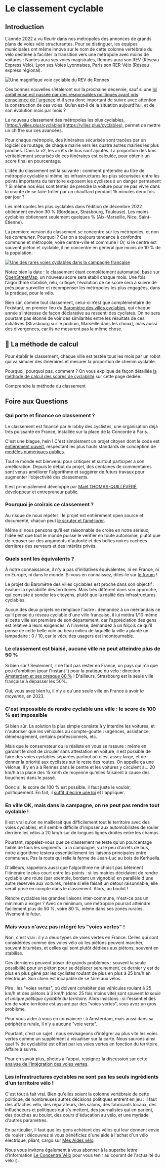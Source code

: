 
# Le classement cyclable 

## Introduction

L’année 2022 a vu fleurir dans nos métropoles des annonces de grands plans de voies vélo structurantes. Pour se distinguer, les équipes municipales ont même innové sur le nom de cette colonne vertébrale du vélo destinée à faciliter la transition vers une métropole avec moins de voitures : Nantes aura ses voies magistrales, Rennes aura son REV (Réseau Express Vélo), Lyon ses Voies Lyonnaises, Paris son RER-Vélo (Réseau express régional).

![Une magnifique voie cyclable du REV de Rennes](https://kont.me/images/weelz-rennes-velo-urbain-cycliste-2019-9389.jpg)

Ces bonnes nouvelles s’étaleront sur la prochaine décennie, sauf si une [loi ambitieuse est passée par des responsables politiques ayant pris conscience de l'urgence](https://kont.me/ville-loi-2024) et il sera donc important de suivre avec attention la construction de ces voies. Qu’en est-il de la situation aujourd’hui, et de son évolution mois par mois ?

Le nouveau classement des métropoles les plus cyclables, [https://villes.plus/cyclables](https://villes.plus/cyclables), permet de mettre un chiffre sur ces avancées.

Pour chaque métropole, des itinéraires sécurisés sont tracées par un logiciel de routage, de chaque mairie vers les quatre autres mairies les plus proches. Dans la v2, les arrêts de bus sont ajoutés. La proportion des kms véritablement sécurisés de ces itinéraires est calculée, pour obtenir un score final en pourcentage.

L’idée du classement est la suivante : comment prétendre au titre de métropole cyclable si même les infrastructures les plus sécurisées entre les points importants du territoire exposent les cyclistes à un danger permanent ? Si même nos élus sont tentés de prendre la voiture pour ne pas vivre dans la crainte de se faire frôler par un chauffard pendant 15 minutes deux fois par jour ?

Les métropoles les plus cyclables dans l’édition de décembre 2022 obtiennent environ 30 % (Bordeaux, Strasbourg, Toulouse). Les moins cyclables obtiennent seulement quelques % (Aix-Marseille, Nice, Saint-Étienne).

La première version du classement se concentre sur les métropoles, et non les *communes*. Pourquoi ? Car on a toujours tendance à confondre commune et métropole, voire centre-ville et commune ! Or, si le centre est souvent piéton et cyclable, il ne concentre en général que moins de 10 % de la population. 


[![Une des rares voies cyclables dans la campagne française](/campagne.jpeg)](https://twitter.com/alechat1/status/1627933640729706496/photo/1)

Notez bien la date : le classement étant complètement automatisé, basé sur [OpenStreetMap](https://www.openstreetmap.org/), un nouveau score sera établi chaque mois. Une fois l’algorithme stabilisé, relu, critiqué, l’évolution de ce score sera à suivre de près pour surveiller et récompenser les métropoles les plus engagées, dans la pratique, pour le vélo.

Bien sûr, comme tout classement, celui-ci n’est que complémentaire de l’existant, en premier lieu du [Baromètre des villes cyclables](https://barometre.parlons-velo.fr/), qui chaque année s’intéresse de façon déclarative au ressenti des cyclistes. On ne sera pourtant pas étonné de voir des similarités entre les résultats de ces initiatives (Strasbourg sur le podium, Marseille dans les choux), mais aussi des divergences, car ils ne mesurent pas la même chose.


## 🧮 La méthode de calcul

Pour établir le classement, chaque ville est testée tous les mois par un robot qui va simuler des itinéraires et mesurer la proportion de chemin cyclable. 

Pourquoi, pourquoi pas, comment ? On vous explique de façon détaillée [la méthode de calcul des scores de cyclabilité](/explications/cyclables/methode) sur cette page dédiée.

<ArticleImportantLink to="/explications/cyclables/methode">Comprendre la méthode du classement</ArticleImportantLink>


## Foire aux Questions

### Qui porte et finance ce classement ?

Le classement est financé par le lobby des cyclistes, une organisation déjà très puissante en France, installée sur la place de la Concorde à Paris. 

C'est une blague, hein ! C'est simplement un projet citoyen dont le code est [entièrement ouvert](https://github.com/laem/villes.plus), respectant les plus hauts standards de conception de [modèles numériques publics](https://publi.codes/docs/pourquoi-publicodes/standard-modeles-ouverts). 

Tout le monde est bienvenu pour critiquer et surtout participer à son amélioration. Depuis le début du projet, des centaines de commentaires sont venus améliorer l'algorithme et suggérer de futurs travaux pour augmenter l'objectivité des classements.

Il est principalement développé par [Maël THOMAS-QUILLÉVÉRÉ](https://kont.me), développeur et entrepreneur public.

### Pourquoi je croirais ce classement ? 

Au risque de nous répéter : le projet est entièrement open source et documenté, chacun peut [le scruter et l’améliorer](https://github.com/laem/villes.plus/issues?q=is%3Aissue+is%3Aopen+label%3ACyclable).

Même si nous pensons qu'il est raisonnable de croire en notre sérieux, l'idée est que tout le monde puisse le vérifier en toute autonomie, plutôt que de reposer sur des arguments d'autorité et des boîtes noires cachées derrières des serveurs et des intérêts privés. 

### Quels sont les équivalents ? 

À notre connaissance, il n'y a pas d'initiatives équivalentes, ni en France, ni en Europe, ni dans le monde. Si vous en connaissez, dites-le sur [le forum](https://github.com/laem/villes.plus) !

Le projet du Baromètre des villes cyclables est proche dans son objectif : évaluer la cyclabilité des territoires. Mais très différent dans son approche, qui consiste à sonder les citoyens, plutôt que la réalité des infrastructures cyclables. 

Aucun des deux projets ne remplace l'autre : demandez à un néérlandais ce qu'il pense du réseau cyclable d'une ville française, il lui mettra 1/10 même si cette ville est première de son département, car l'appréciation des gens est relative à leurs exigences. À l'inverse, demandez à un Niçois ce qu'il pense de cette belle voie au beau milieu de laquelle la ville a planté un lampadaire : 0 / 10, car le vécu des usagers est incontournable. 

### Le classement est biaisé, aucune ville ne peut atteindre plus de 50 %

Si bien sûr ! Seulement, il ne faut pas rester en France, un pays qui n'a que peu d'ambition (pour l'instant !) pour la pratique du vélo : direction [Amsterdam et ses presque 80 %](/cyclables/47811) ! D'ailleurs, Strasbourg est la seule ville française à dépasser les 50%. 

Oui, vous avez bien lu, il n'y a qu'une seule ville en France à avoir *la moyenne*, en 2023. 

### C'est impossible de rendre cyclable une ville : le score de 100 % est impossible

Si bien sûr. La solution la plus simple consiste à y interdire les voitures, et n'autoriser que les véhicules au compte-goutte : urgences, assistance, déménagement, certains professionnels, etc.

Mais que le conservateur ou le réaliste en vous se rassure : même en gardant le droit de circuler sans attestation en voiture, il est possible de faire des voies cyclables séparées partout où c'est assez large, et de donner la priorité aux cyclistes sur le reste des routes. On appelle ça une vélorue, il y en a à Rennes dans le centre et les voitures y circulent à... 20 km/h à la place des 15 km/h de moyenne qu'elles faisaient à cause des bouchons dans le passé.

Donc si, le score de 100 % est possible. Il faut juste le vouloir, politiquement. En fait, il [suffit d'écrire une loi](https://kont.me/ville-loi-2024) et l'appliquer.

### En ville OK, mais dans la campagne, on ne peut pas rendre tout cyclable !

Il est vrai qu'on ne maillerait que difficilement tout le territoire avec des voies cyclables, et il semble difficile d'imposer aux automobilistes de rouler derrière les vélos à 20 km/h sur de longues lignes droites entre les champs. 

Pourtant, rappelez-vous que ce classement ne teste qu'un pourcentage faible de tous les segments : à la campagne, vu le peu d'arrêts de bus, notre algorithme testera essentiellement les liaisons principales entre communes. Pas la route qui relie la ferme de Jean-Luc au bois de Kerhuella. 

D'ailleurs, rappelons aussi que l'algorithme ne choisit pas bêtement l'itinéraire le plus court entre les points : si les mairies décidaient de rendre cyclable une route (par exemple, bordant un vignoble) en parallèle d'une autre réservée aux voitures, même si elle faisait un détour raisonnable, elle serait prise en compte dans le classement. Alors, au boulot ! 

Rendre cyclables les grandes liaisons inter-commune, n'est-ce pas un minimum à exiger ? Avec ce minimum, une métropole pourrait atteindre facilement plus de 50 %, voire 80 %, même dans ses zones rurales. Vivement le futur. 


### Mais vous n'avez pas intégré les "voies vertes" !


Non, c'est vrai : il y a deux types de voies vertes en France. Celles qui sont considérées comme des voies vélo où les piétons peuvent marcher, souvent bitumées, et celles qui sont plutôt dédiées aux piétons, souvent en stabilisé. 

Ces dernières peuvent poser de grands problèmes : souvent la seule possibilité pour un piéton pour se déplacer sereinement, ce dernier y est de plus en plus gêné par les cyclistes roulant de plus en plus à 25 km/h en électrique. Son chien est incapable de se faire aux vélos. 

Pire : les "voies vertes", où doivent cohabiter des véhicules roulant à 25 km/h et des piétons à 3 km/h (donc 25 fois moins vite) sont souvent *la seule et unique politique cyclable du territoire*. Alors insistons : si l'essentiel des km de votre territoire est assuré par des "voies vertes", vous avez un gros problème. 

Pour vous aider à vous en convaincre : à Amsterdam, mais aussi dans sa périphérie rurale, il n'y a aucune "voie verte". 

Pourtant, c'est un sujet : nous envisageons d'intégrer au plus vite les voies vertes comme un supplément à visualiser sur la carte. Nous saurons ainsi quel % de cyclabilité est offert par les voies vertes en fonction du territoire. Affaire à suivre. 

Pour en savoir plus, photos à l'appui, rejoignez la discussion sur cette [analyse de l'intégration des voies vertes](https://github.com/laem/villes.plus/issues/87). 


### Les infrastructures cyclables ne sont pas les seuls ingrédients d'un territoire vélo ! 

C'est tout à fait vrai. Bien qu'elles soient la colonne vertébrale de cette politique, de nombreuses autres décisions politiques entrent en jeu : il faut des attaches vélo, des réparateurs, des salons, des fabricants locaux, des influenceurs et politiques qui s'y mettent, des journalistes qui en parlent, des douches au boulot, des cours d'éducation au vélo, et une myriade d'autres paramètres. 

En particulier, il faut que les gens achètent des vélos qui leur donnent envie de rouler : découvrez si vous bénéficiez d'une aide à l'achat d'un vélo électrique, pliant, cargo sur [Mes Aides vélo](https://mesaidesvelo.fr). 

Nous vous invitons également à vous abonner à la superbe lettre d'information [Le Concentré Vélo](https://leconcentrevelo.fr) pour vous tenir au courant de l'actualité du vélo :).  




